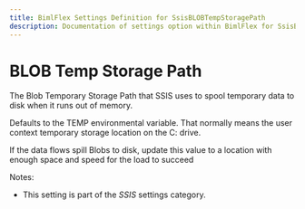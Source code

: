 ```yaml
---
title: BimlFlex Settings Definition for SsisBLOBTempStoragePath
description: Documentation of settings option within BimlFlex for SsisBLOBTempStoragePath
---
```

<head>
  <meta name="varigenceProduct" content="BimlFlex"></meta>
  <meta name="varigenceArticleType" content="Reference"></meta>
</head>

# BLOB Temp Storage Path

The Blob Temporary Storage Path that SSIS uses to spool temporary data to disk when it runs out of memory.

Defaults to the TEMP environmental variable. That normally means the user context temporary storage location on the C: drive.

If the data flows spill Blobs to disk, update this value to a location with enough space and speed for the load to succeed

Notes:

* This setting is part of the *SSIS* settings category.


